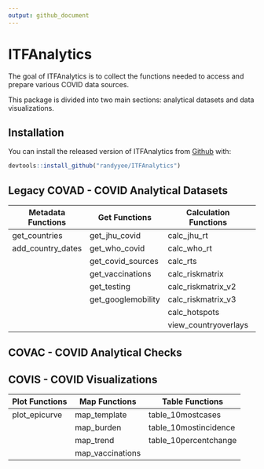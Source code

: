 ```yaml
---
output: github_document
---
```


<!-- README.md is generated from README.Rmd. Please edit that file -->

# ITFAnalytics

<!-- badges: start -->
<!-- badges: end -->

The goal of ITFAnalytics is to collect the functions needed to access and prepare various COVID data sources.

This package is divided into two main sections: analytical datasets and data visualizations.

## Installation

You can install the released version of ITFAnalytics from [Github](https://github.com/randyyee/ITFAnalytics) with:

``` r
devtools::install_github("randyyee/ITFAnalytics")
```

## Legacy COVAD - COVID Analytical Datasets

| Metadata Functions | Get Functions      | Calculation Functions | Production Functions |
|--------------------|--------------------|-----------------------|----------------------|
| get_countries      | get_jhu_covid      | calc_jhu_rt           | prod_dashboard       |
| add_country_dates  | get_who_covid      | calc_who_rt           |                      |
|                    | get_covid_sources  | calc_rts              |                      |
|                    | get_vaccinations   | calc_riskmatrix       |                      |
|                    | get_testing        | calc_riskmatrix_v2    |                      |
|                    | get_googlemobility | calc_riskmatrix_v3    |                      |
|                    |                    | calc_hotspots         |                      |
|                    |                    | view_countryoverlays  |                      |

## COVAC - COVID Analytical Checks



## COVIS - COVID Visualizations

| Plot Functions | Map Functions    | Table Functions       |
|----------------|------------------|-----------------------|
| plot_epicurve  | map_template     | table_10mostcases     |
|                | map_burden       | table_10mostincidence |
|                | map_trend        | table_10percentchange |
|                | map_vaccinations |                       |
